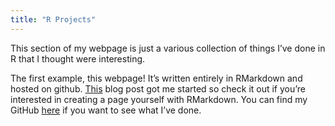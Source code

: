 ```yaml
---
title: "R Projects"
---
```


This section of my webpage is just a various collection of things I've done in R that I thought were interesting.  

The first example, this webpage!  It's written entirely in RMarkdown and hosted on github. <a href="http://nickstrayer.me/RMarkdown_Sites_tutorial/" target="_blank">This</a> blog post got me started so check it out if you're interested in creating a page yourself with RMarkdown.  You can find my GitHub <a href="https://github.com/darrelrobinson" target="_blank">here</a> if you want to see what I've done.  

